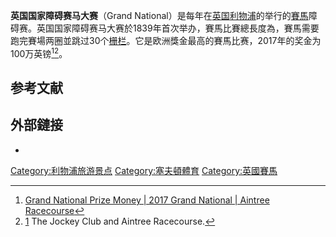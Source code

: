 '''英国国家障碍赛马大赛'''（Grand National）是每年在[[英国|英国]][[利物浦|利物浦]]的{{link-en|安特里赛马场|Aintree Racecourse}}举行的[[賽馬|賽馬]]障碍赛。英国国家障碍赛马大赛於1839年首次举办，賽馬比賽總長度為{{Convert|4|mi|514|yd|km}}，賽馬需要跑完賽場两圈並跳过30个[[栅栏|栅栏]]。它是欧洲獎金最高的賽馬比赛，2017年的奖金为100万英镑<ref name="prizemoney">[https://www.thejockeyclub.co.uk/aintree/owners-and-trainers/prize-money/ Grand National Prize Money | 2017 Grand National | Aintree Racecourse]</ref><ref>[https://www.thejockeyclub.co.uk/aintree/events-tickets/grand-national/] The Jockey Club and Aintree Racecourse.</ref>。

==参考文献==
{{reflist}}
==外部鏈接==
*{{official|https://www.thejockeyclub.co.uk}}
[[Category:利物浦旅游景点|Category:利物浦旅游景点]]
[[Category:塞夫頓體育|Category:塞夫頓體育]]
[[Category:英國賽馬|Category:英國賽馬]]